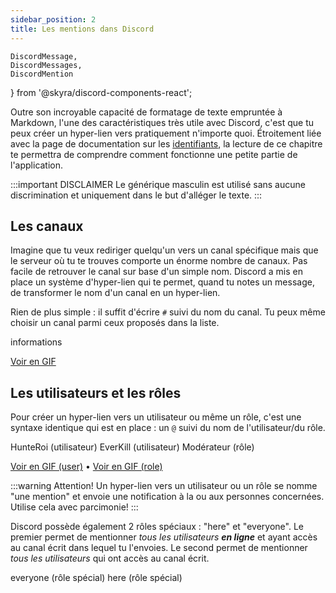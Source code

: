 ```yaml
---
sidebar_position: 2
title: Les mentions dans Discord
---
```


    DiscordMessage,
    DiscordMessages,
    DiscordMention
} from '@skyra/discord-components-react';

Outre son incroyable capacité de formatage de texte empruntée à Markdown, l'une des caractéristiques très utile avec Discord, c'est que tu peux créer un hyper-lien vers pratiquement n'importe quoi.
Étroitement liée avec la page de documentation sur les [identifiants](/docs/discord/plus-loin/les-identifiants), la lecture de ce chapitre te permettra de comprendre comment fonctionne une petite partie de l'application.

:::important DISCLAIMER
Le générique masculin est utilisé sans aucune discrimination et uniquement dans le but d'alléger le texte.
:::

## Les canaux

Imagine que tu veux rediriger quelqu'un vers un canal spécifique mais que le serveur où tu te trouves comporte un énorme nombre de canaux.
Pas facile de retrouver le canal sur base d'un simple nom. Discord a mis en place un système d'hyper-lien qui te permet, quand tu notes un message, de transformer le nom d'un canal en un hyper-lien.

Rien de plus simple : il suffit d'écrire `#` suivi du nom du canal. Tu peux même choisir un canal parmi ceux proposés dans la liste.

<DiscordMessages>
    <DiscordMessage
        author='HunteRoi'
        avatar='https://media.discordapp.net/attachments/622823610905657375/955445785871392828/5407f1edadb857875b233270a1567ee3.png'
    >
        <DiscordMention type='channel'>informations</DiscordMention>
    </DiscordMessage>
</DiscordMessages>

[Voir en GIF](/img/discord/channel-mention.gif)

## Les utilisateurs et les rôles

Pour créer un hyper-lien vers un utilisateur ou même un rôle, c'est une syntaxe identique qui est en place : un `@` suivi du nom de l'utilisateur/du rôle.

<DiscordMessages>
    <DiscordMessage
        author='HunteRoi'
        avatar='https://media.discordapp.net/attachments/622823610905657375/955445785871392828/5407f1edadb857875b233270a1567ee3.png'
        highlight
    >
        <DiscordMention type='user'>HunteRoi</DiscordMention> (utilisateur)
    </DiscordMessage>
    <DiscordMessage
        author='HunteRoi'
        avatar='https://media.discordapp.net/attachments/622823610905657375/955445785871392828/5407f1edadb857875b233270a1567ee3.png'
    >
        <DiscordMention type='user'>EverKill</DiscordMention> (utilisateur)
    </DiscordMessage>
    <DiscordMessage
        author='HunteRoi'
        avatar='https://media.discordapp.net/attachments/622823610905657375/955445785871392828/5407f1edadb857875b233270a1567ee3.png'
    >
        <DiscordMention type='role'>Modérateur</DiscordMention> (rôle)
    </DiscordMessage>
</DiscordMessages>

[Voir en GIF (user)](/img/discord/user-mention.gif) • [Voir en GIF (role)](/img/discord/role-mention.gif)

:::warning Attention!
Un hyper-lien vers un utilisateur ou un rôle se nomme "une mention" et envoie une notification à la ou aux personnes concernées. Utilise cela avec parcimonie!
:::

Discord possède également 2 rôles spéciaux : "here" et "everyone". Le premier permet de mentionner _tous les utilisateurs **en ligne**_ et ayant accès au canal écrit dans lequel tu l'envoies. Le second permet de mentionner _tous les utilisateurs_ qui ont accès au canal écrit.

<DiscordMessages>
    <DiscordMessage
        author='HunteRoi'
        avatar='https://media.discordapp.net/attachments/622823610905657375/955445785871392828/5407f1edadb857875b233270a1567ee3.png'
        highlight
    >
        <DiscordMention type='user'>everyone</DiscordMention> (rôle spécial)
    </DiscordMessage>
    <DiscordMessage
        author='HunteRoi'
        avatar='https://media.discordapp.net/attachments/622823610905657375/955445785871392828/5407f1edadb857875b233270a1567ee3.png'
        highlight
    >
        <DiscordMention type='role'>here</DiscordMention> (rôle spécial)
    </DiscordMessage>
</DiscordMessages>
